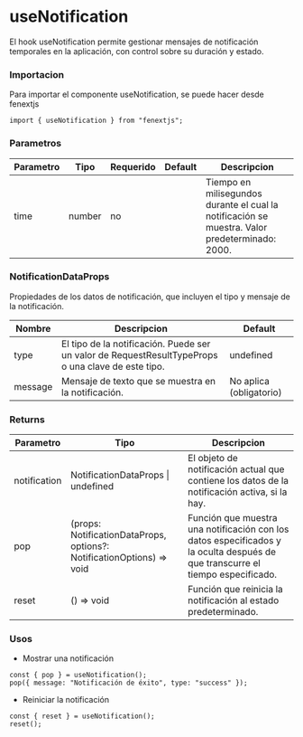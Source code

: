 # useNotification

El hook useNotification permite gestionar mensajes de notificación temporales en la aplicación, con control sobre su duración y estado.

### Importacion

Para importar el componente useNotification, se puede hacer desde fenextjs

```tsx copy
import { useNotification } from "fenextjs";
```

### Parametros

| Parametro | Tipo   | Requerido | Default | Descripcion                                                                                    |
| --------- | ------ | --------- | ------- | ---------------------------------------------------------------------------------------------- |
| time      | number | no        |         | Tiempo en milisegundos durante el cual la notificación se muestra. Valor predeterminado: 2000. |

### NotificationDataProps

Propiedades de los datos de notificación, que incluyen el tipo y mensaje de la notificación.

| Nombre  | Descripcion                                                                                        | Default                 |
| ------- | -------------------------------------------------------------------------------------------------- | ----------------------- |
| type    | El tipo de la notificación. Puede ser un valor de RequestResultTypeProps o una clave de este tipo. | undefined               |
| message | Mensaje de texto que se muestra en la notificación.                                                | No aplica (obligatorio) |

### Returns

| Parametro    | Tipo                                                                   | Descripcion                                                                                                                    |
| ------------ | ---------------------------------------------------------------------- | ------------------------------------------------------------------------------------------------------------------------------ |
| notification | NotificationDataProps \| undefined                                     | El objeto de notificación actual que contiene los datos de la notificación activa, si la hay.                                  |
| pop          | (props: NotificationDataProps, options?: NotificationOptions) =\> void | Función que muestra una notificación con los datos especificados y la oculta después de que transcurre el tiempo especificado. |
| reset        | () =\> void                                                            | Función que reinicia la notificación al estado predeterminado.                                                                 |

### Usos

- Mostrar una notificación

```tsx copy
const { pop } = useNotification();
pop({ message: "Notificación de éxito", type: "success" });
```

- Reiniciar la notificación

```tsx copy
const { reset } = useNotification();
reset();
```
